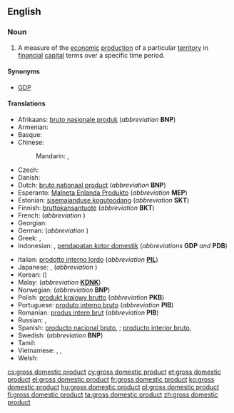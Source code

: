 ==English==
{{wikipedia}}

===Noun===
{{en-noun|head=[[gross]] [[domestic]] [[product]]|-|s}}

# {{context|economics|lang=en}} A measure of the [[economic]] [[production]] of a particular [[territory]] in [[financial]] [[capital]] terms over a specific time period.

====Synonyms====
* [[GDP]]

====Translations====
{{trans-top|economic production of a particular territory}}
* Afrikaans: [[bruto nasionale produk]] (''abbreviation'' '''BNP''')
* Armenian: {{t|hy|համախառն ներքին արդյունք}}
* Basque: {{t|eu|barne produktu gordin}}
* Chinese:
*: Mandarin: {{t+|cmn|國內生產總值|sc=Hani}}, {{t|cmn|国内生产总值|tr=guónèi shēngchǎn zǒngzhí|sc=Hani}}
* Czech: {{t+|cs|hrubý domácí produkt|m}}
* Danish: {{t|da|BNI per indbygger}}
* Dutch: [[bruto nationaal product]] (''abbreviation'' '''BNP''')
* Esperanto: [[Malneta Enlanda Produkto]] (''abbreviation'' '''MEP''')
* Estonian: [[sisemajanduse kogutoodang]] (''abbreviation'' '''SKT''')
* Finnish: [[bruttokansantuote]] (''abbreviation'' '''BKT''')
* French: {{t|fr|produit intérieur brut|m}} (''abbreviation'' {{t+|fr|PIB|m}})
* Georgian: {{t|ka|მთლიანი შიდა პროდუქტი}}
* German: {{t+|de|Bruttoinlandsprodukt|n}} (''abbreviation'' {{t+|de|BIP|n}})
* Greek: {{t|el|ακαθάριστο εγχώριο προϊόν|n}}, {{t+|el|ΑΕΠ}}
* Indonesian: {{t|id|produk domestik bruto}}, [[pendapatan kotor domestik]] (''abbreviations'' '''GDP''' ''and'' '''PDB''')
{{trans-mid}}
* Italian: [[prodotto interno lordo]] {{g|m}} (''abbreviation'' '''[[PIL]]''')
* Japanese: {{t|ja|ジーディーピー|tr=jīdīpī|sc=Jpan}}, {{t+|ja|国内総生産|tr=(こくないそうせいさん, kokunai-sōseisan|sc=Jpan}} (''abbreviation'' {{t|ja|ＧＤＰ|sc=Jpan}})
* Korean: {{t|ko|국내 총생산|sc=Kore}} ({{t|ko|國內總生産|sc=Kore}})
* Malay: {{t|ms|keluaran dalam negara kasar}} (''abbreviation'' '''[[KDNK]]''')
* Norwegian: {{t|no|brutto nasjonalprodukt}} (''abbreviation'' '''BNP''')
* Polish: [[produkt krajowy brutto]] (''abbreviation'' '''PKB''')
* Portuguese: [[produto interno bruto]] (''abbreviation'' '''PIB''')
* Romanian: [[produs intern brut]] (''abbreviation'' '''PIB''')
* Russian: {{t+|ru|валово́й вну́тренний проду́кт|m}}, {{t+|ru|ВВП|m}}
* Spanish: [[producto nacional bruto]], {{qualifier|abbreviation}} {{t+|es|PNB}}; [[producto interior bruto]], {{qualifier|abbreviation}} {{t+|es|PIB}}
* Swedish: {{t+|sv|bruttonationalprodukt}} (''abbreviation'' '''BNP''')
* Tamil: {{t+|ta|மொத்த உள்நாட்டு உற்பத்தி}}
* Vietnamese: {{t|vi|tổng sản phẩm nội địa}}, {{t|vi|tổng sản phẩm quốc nội}}, {{t+|vi|GDP}}
* Welsh: {{t+|cy|cynnyrch mewnwladol crynswth|m}}
{{trans-bottom}}

[[cs:gross domestic product]]
[[cy:gross domestic product]]
[[et:gross domestic product]]
[[el:gross domestic product]]
[[fr:gross domestic product]]
[[ko:gross domestic product]]
[[hu:gross domestic product]]
[[pl:gross domestic product]]
[[fi:gross domestic product]]
[[ta:gross domestic product]]
[[zh:gross domestic product]]